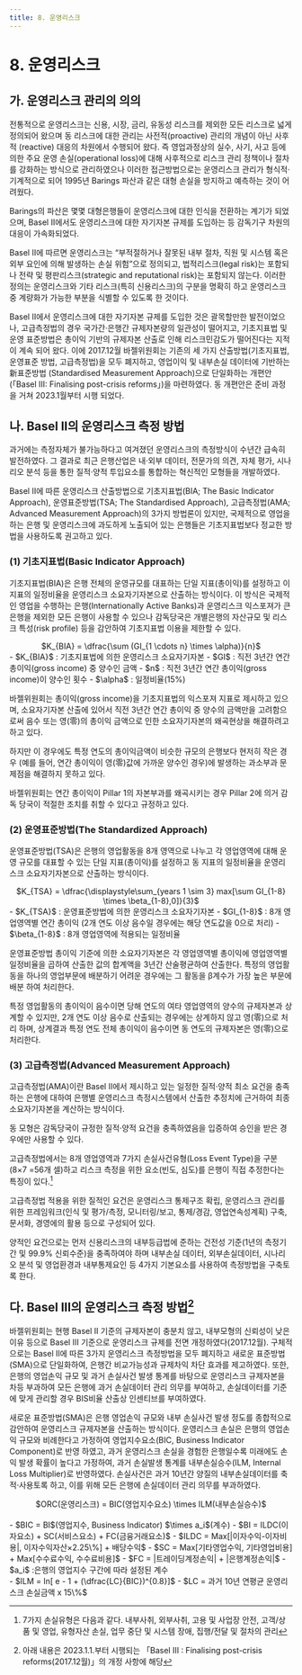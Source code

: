 ```yaml
---
title: 8. 운영리스크
---
```

# 8. 운영리스크

## 가. 운영리스크 관리의 의의
전통적으로 운영리스크는 신용, 시장, 금리, 유동성 리스크를 제외한 모든 리스크로 넓게 정의되어 왔으며 동 리스크에 대한 관리는 사전적(proactive) 관리의 개념이 아닌 사후적 (reactive) 대응의 차원에서 수행되어 왔다. 즉 영업과정상의 실수, 사기, 사고 등에 의한 주요 운영 손실(operational loss)에 대해 사후적으로 리스크 관리 정책이나 절차를 강화하는 방식으로 관리하였으나 이러한 접근방법으로는 운영리스크 관리가 형식적·기계적으로 되어 1995년 Barings 파산과 같은 대형 손실을 방지하고 예측하는 것이 어려웠다.

Barings의 파산은 몇몇 대형은행들이 운영리스크에 대한 인식을 전환하는 계기가 되었으며, Basel II에서도 운영리스크에 대한 자기자본 규제를 도입하는 등 감독기구 차원의 대응이 가속화되었다.

Basel II에 따르면 운영리스크는 “부적절하거나 잘못된 내부 절차, 직원 및 시스템 혹은 외부 요인에 의해 발생하는 손실 위험”으로 정의되고, 법적리스크(legal risk)는 포함되나 전략 및 평판리스크(strategic and reputational risk)는 포함되지 않는다. 이러한 정의는 운영리스크와 기타 리스크(특히 신용리스크)의 구분을 명확히 하고 운영리스크 중 계량화가 가능한 부분을 식별할 수 있도록 한 것이다.

Basel II에서 운영리스크에 대한 자기자본 규제를 도입한 것은 괄목할만한 발전이었으나, 고급측정법의 경우 국가간·은행간 규제자본량의 일관성이 떨어지고, 기초지표법 및 운영 표준방법은 총이익 기반의 규제자본 산출로 인해 리스크민감도가 떨어진다는 지적이 계속 되어 왔다. 이에 2017.12월 바젤위원회는 기존의 세 가지 산출방법(기초지표법, 운영표준 방법, 고급측정법)을 모두 폐지하고, 영업이익 및 내부손실 데이터에 기반하는 新표준방법 (Standardised Measurement Approach)으로 단일화하는 개편안(「Basel III: Finalising post-crisis reforms」)을 마련하였다. 동 개편안은 준비 과정을 거쳐 2023.1월부터 시행 되었다.

## 나. Basel II의 운영리스크 측정 방법
과거에는 측정자체가 불가능하다고 여겨졌던 운영리스크의 측정방식이 수년간 급속히 발전하였다. 그 결과로 최근 은행산업은 내·외부 데이터, 전문가의 의견, 자체 평가, 시나 리오 분석 등을 통한 질적·양적 투입요소를 통합하는 혁신적인 모형들을 개발하였다.

Basel II에 따른 운영리스크 산출방법으로 기초지표법(BIA; The Basic Indicator Approach), 운영표준방법(TSA; The Standardised Approach), 고급측정법(AMA; Advanced Measurement Approach)의 3가지 방법론이 있지만, 국제적으로 영업을 하는 은행 및 운영리스크에 과도하게 노출되어 있는 은행들은 기초지표법보다 정교한 방법을 사용하도록 권고하고 있다.

### (1) 기초지표법(Basic Indicator Approach)
기초지표법(BIA)은 은행 전체의 운영규모를 대표하는 단일 지표(총이익)를 설정하고 이 지표의 일정비율을 운영리스크 소요자기자본으로 산출하는 방식이다. 이 방식은 국제적인 영업을 수행하는 은행(Internationally Active Banks)과 운영리스크 익스포져가 큰 은행을 제외한 모든 은행이 사용할 수 있으나 감독당국은 개별은행의 자산규모 및 리스크 특성(risk profile) 등을 감안하여 기초지표법 이용을 제한할 수 있다.

<Math>
<center>
$K_{BIA} = \dfrac{\sum (GI_{1 \cdots n} \times \alpha)}{n}$
</center>
- $K_{BIA}$ : 기초지표법에 의한 운영리스크 소요자기자본
- $GI$ : 직전 3년간 연간 총이익(gross income) 중 양수인 금액
- $n$ : 직전 3년간 연간 총이익(gross income)이 양수인 횟수
- $\alpha$ : 일정비율(15%)
</Math>

바젤위원회는 총이익(gross income)을 기초지표법의 익스포져 지표로 제시하고 있으며, 소요자기자본 산출에 있어서 직전 3년간 연간 총이익 중 양수의 금액만을 고려함으로써 음수 또는 영(零)의 총이익 금액으로 인한 소요자기자본의 왜곡현상을 해결하려고 하고 있다.

하지만 이 경우에도 특정 연도의 총이익금액이 비슷한 규모의 은행보다 현저히 작은 경우 (예를 들어, 연간 총이익이 영(零)값에 가까운 양수인 경우)에 발생하는 과소부과 문제점을 해결하지 못하고 있다.

바젤위원회는 연간 총이익이 Pillar 1의 자본부과를 왜곡시키는 경우 Pillar 2에 의거 감독 당국이 적절한 조치를 취할 수 있다고 규정하고 있다.

### (2) 운영표준방법(The Standardized Approach)
운영표준방법(TSA)은 은행의 영업활동을 8개 영역으로 나누고 각 영업영역에 대해 운영 규모를 대표할 수 있는 단일 지표(총이익)를 설정하고 동 지표의 일정비율을 운영리스크 소요자기자본으로 산출하는 방식이다.

<Math>
**총이익 기준**
<center>
$K_{TSA} = \dfrac{\displaystyle\sum_{years 1 \sim 3} max[\sum GI_{1-8} \times \beta_{1-8},0]}{3}$
</center>
- $K_{TSA}$ : 운영표준방법에 의한 운영리스크 소요자기자본
- $GI_{1-8}$ : 8개 영업영역별 연간 총이익 (2개 연도 이상 음수일 경우에는 해당 연도값을 0으로 처리)
- $\beta_{1-8}$ : 8개 영업영역에 적용되는 일정비율
</Math>

<CenterImg src ="/fs/3580_1.png" />

운영표준방법 총이익 기준에 의한 소요자기자본은 각 영업영역별 총이익에 영업영역별 일정비율을 곱하여 산출한 값의 합계액을 3년간 산술평균하여 산출한다. 특정의 영업활동을 하나의 영업부문에 배분하기 어려운 경우에는 그 활동을 β계수가 가장 높은 부문에 배분 하여 처리한다.

특정 영업활동의 총이익이 음수이면 당해 연도의 여타 영업영역의 양수의 규제자본과 상계할 수 있지만, 2개 연도 이상 음수로 산출되는 경우에는 상계하지 않고 영(零)으로 처리 하며, 상계결과 특정 연도 전체 총이익이 음수이면 동 연도의 규제자본은 영(零)으로 처리한다.

### (3) 고급측정법(Advanced Measurement Approach)
고급측정법(AMA)이란 Basel II에서 제시하고 있는 일정한 질적·양적 최소 요건을 충족 하는 은행에 대하여 은행별 운영리스크 측정시스템에서 산출한 추정치에 근거하여 최종 소요자기자본을 계산하는 방식이다.

동 모형은 감독당국이 규정한 질적·양적 요건을 충족하였음을 입증하여 승인을 받은 경우에만 사용할 수 있다.

고급측정법에서는 8개 영업영역과 7가지 손실사건유형(Loss Event Type)을 구분(8×7 =56개 셀)하고 리스크 측정을 위한 요소(빈도, 심도)를 은행이 직접 추정한다는 특징이 있다.[^1]

고급측정법 적용을 위한 질적인 요건은 운영리스크 통제구조 확립, 운영리스크 관리를 위한 프레임워크(인식 및 평가/측정, 모니터링/보고, 통제/경감, 영업연속성계획) 구축, 문서화, 경영에의 활용 등으로 구성되어 있다.

양적인 요건으로는 먼저 신용리스크의 내부등급법에 준하는 건전성 기준(1년의 측정기간 및 99.9% 신뢰수준)을 충족하여야 하며 내부손실 데이터, 외부손실데이터, 시나리오 분석 및 영업환경과 내부통제요인 등 4가지 기본요소를 사용하여 측정방법을 구축토록 한다.

[^1]: 7가지 손실유형은 다음과 같다. 내부사취, 외부사취, 고용 및 사업장 안전, 고객/상품 및 영업, 유형자산 손실, 업무 중단 및 시스템 장애, 집행/전달 및 절차의 관리

## 다. Basel III의 운영리스크 측정 방법[^2]
바젤위원회는 현행 Basel II 기준의 규제자본이 충분치 않고, 내부모형의 신뢰성이 낮은 이유 등으로 Basel III 기준으로 운영리스크 규제를 전면 개정하였다(2017.12월). 구체적 으로는 Basel II에 따른 3가지 운영리스크 측정방법을 모두 폐지하고 새로운 표준방법 (SMA)으로 단일화하여, 은행간 비교가능성과 규제차익 차단 효과를 제고하였다. 또한, 은행의 영업손익 규모 및 과거 손실사건 발생 통계를 바탕으로 운영리스크 규제자본을 차등 부과하여 모든 은행에 과거 손실데이터 관리 의무를 부여하고, 손실데이터를 기준에 맞게 관리할 경우 BIS비율 산출상 인센티브를 부여하였다.

새로운 표준방법(SMA)은 은행 영업손익 규모와 내부 손실사건 발생 정도를 종합적으로 감안하여 운영리스크 규제자본을 산출하는 방식이다. 운영리스크 손실은 은행의 영업손익 규모와 비례한다고 가정하여 영업지수요소(BIC, Business Indicator Component)로 반영 하였고, 과거 운영리스크 손실을 경험한 은행일수록 미래에도 손익 발생 확률이 높다고 가정하여, 과거 손실발생 통계를 내부손실승수(ILM, Internal Loss Multiplier)로 반영하였다. 손실사건은 과거 10년간 양질의 내부손실데이터를 축적·사용토록 하고, 이를 위해 모든
은행에 손실데이터 관리 의무를 부과하였다.

[^2]: 아래 내용은 2023.1.1.부터 시행되는 「Basel III : Finalising post-crisis reforms(2017.12월)」의 개정 사항에 해당

<CenterImg src ="/fs/3580_2.png" width ="600" />

<Math>
<center>
$ORC(운영리스크) = BIC(영업지수요소) \times ILM(내부손실승수)$
</center>
<br/>
- $BIC = BI$(영업지수, Business Indicator) $\times a_i$(계수)
  - $BI = ILDC(이자요소) + SC(서비스요소) + FC(금융거래요소)$
    - $ILDC = Max[|이자수익-이자비용|, 이자수익자산×2.25\%] + 배당수익$
    - $SC = Max[기타영업수익, 기타영업비용] + Max[수수료수익, 수수료비용]$
    - $FC = |트레이딩계정손익| + |은행계정손익|$
  - $a_i$ :은행의 영업지수 구간에 따라 설정된 계수
  <br/>
- $ILM = ln[ e - 1 + (\dfrac{LC}{BIC})^{0.8}]$
  - $LC = 과거 10년 연평균 운영리스크 손실금액 x 15\%$
</Math>
